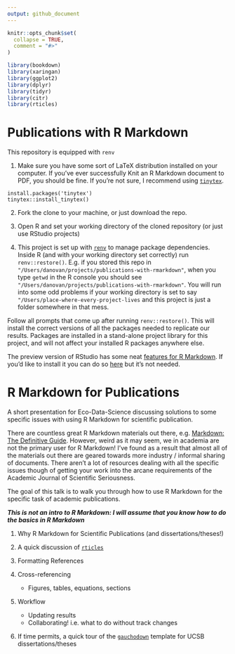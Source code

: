 ```yaml
---
output: github_document
---
```


<!-- README.md is generated from README.Rmd. Please edit that file -->

```r
knitr::opts_chunk$set(
  collapse = TRUE,
  comment = "#>"
)
```

```r
library(bookdown)
library(xaringan)
library(ggplot2)
library(dplyr)
library(tidyr)
library(citr)
library(rticles)

```


# Publications with R Markdown

<!-- badges: start -->
<!-- badges: end -->

This repository is equipped with `renv`

1. Make sure you have some sort of LaTeX distribution installed on your computer. If you've ever successfully Knit an R Markdown document to PDF, you should be fine. If you're not sure, I recommend using [`tinytex`](https://yihui.name/tinytex/). 

```
install.packages('tinytex')
tinytex::install_tinytex()
```

2. Fork the clone to your machine, or just download the repo. 

3. Open R and set your working directory of the cloned repository (or just use RStudio projects)

4. This project is set up with [`renv`](https://rstudio.github.io/renv/articles/renv.html) to manage package dependencies. Inside R (and with your working directory set correctly) run `renv::restore()`. E.g. if you stored this repo in `"/Users/danovan/projects/publications-with-rmarkdown"`, when you type `getwd` in the R console you should see `"/Users/danovan/projects/publications-with-rmarkdown"`. You will run into some odd problems if your working directory is set to say `"/Users/place-where-every-project-lives` and this project is just a folder somewhere in that mess. 

Follow all prompts that come up after running `renv::restore()`. This will install the correct versions of all the packages needed to replicate our results. Packages are installed in a stand-alone project library for this project, and will not affect your installed R packages anywhere else. 

The preview version of RStudio has some neat [features for R Markdown](https://rstudio.com/products/rstudio/download/preview/). If you'd like to install it you can do so [here](https://rstudio.com/products/rstudio/download/preview/) but it's not needed. 

# R Markdown for Publications

A short presentation for Eco-Data-Science discussing solutions to some specific issues with using R Markdown for scientific publication. 

There are countless great R Markdown materials out there, e.g. [Markdown: The Definitive Guide](https://bookdown.org/yihui/rmarkdown/). However, weird as it may seem, we in academia are not the primary user for R Markdown! I've found as a result that almost all of the materials out there are geared towards more industry / informal sharing of documents. There aren't a lot of resources dealing with all the specific issues though of getting your work into the arcane requirements of the Academic Journal of Scientific Seriousness. 

The goal of this talk is to walk you through how to use R Markdown for the specific task of academic publications. 


***This is not an intro to R Markdown: I will assume that you know how to do the basics in R Markdown***

1. Why R Markdown for Scientific Publications (and dissertations/theses!)

2. A quick discussion of [`rticles`](https://github.com/rstudio/rticles)

3. Formatting References

4. Cross-referencing
    - Figures, tables, equations, sections

5. Workflow
    - Updating results
    - Collaborating! i.e. what to do without track changes

6. If time permits, a quick tour of the [`gauchodown`](https://github.com/DanOvando/gauchodown) template for UCSB dissertations/theses
